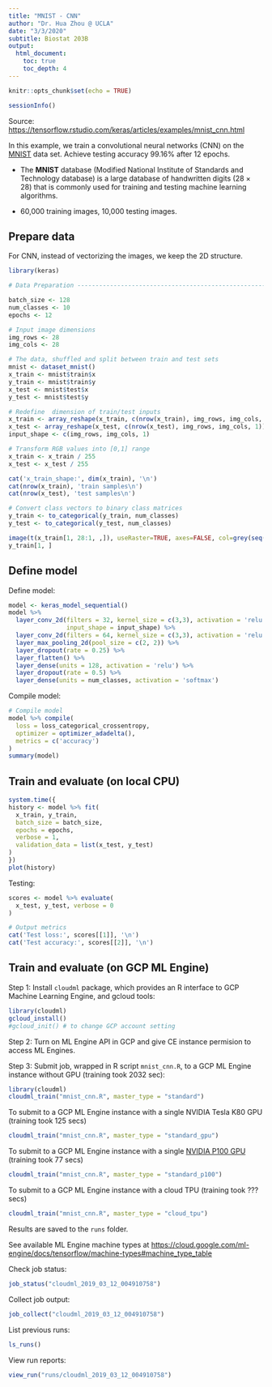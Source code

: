 ```yaml
---
title: "MNIST - CNN"
author: "Dr. Hua Zhou @ UCLA"
date: "3/3/2020"
subtitle: Biostat 203B
output: 
  html_document:
    toc: true
    toc_depth: 4
---
```


```r
knitr::opts_chunk$set(echo = TRUE)
```

```r
sessionInfo()
```

Source: <https://tensorflow.rstudio.com/keras/articles/examples/mnist_cnn.html>

In this example, we train a convolutional neural networks (CNN) on the [MNIST](https://en.wikipedia.org/wiki/MNIST_database) data set. Achieve testing accuracy 99.16% after 12 epochs.

- The **MNIST** database (Modified National Institute of Standards and Technology database) is a large database of handwritten digits ($28 \times 28$) that is commonly used for training and testing machine learning algorithms.

- 60,000 training images, 10,000 testing images. 

## Prepare data

For CNN, instead of vectorizing the images, we keep the 2D structure.
```r
library(keras)

# Data Preparation -----------------------------------------------------

batch_size <- 128
num_classes <- 10
epochs <- 12

# Input image dimensions
img_rows <- 28
img_cols <- 28

# The data, shuffled and split between train and test sets
mnist <- dataset_mnist()
x_train <- mnist$train$x
y_train <- mnist$train$y
x_test <- mnist$test$x
y_test <- mnist$test$y

# Redefine  dimension of train/test inputs
x_train <- array_reshape(x_train, c(nrow(x_train), img_rows, img_cols, 1))
x_test <- array_reshape(x_test, c(nrow(x_test), img_rows, img_cols, 1))
input_shape <- c(img_rows, img_cols, 1)

# Transform RGB values into [0,1] range
x_train <- x_train / 255
x_test <- x_test / 255

cat('x_train_shape:', dim(x_train), '\n')
cat(nrow(x_train), 'train samples\n')
cat(nrow(x_test), 'test samples\n')

# Convert class vectors to binary class matrices
y_train <- to_categorical(y_train, num_classes)
y_test <- to_categorical(y_test, num_classes)
```
```r
image(t(x_train[1, 28:1, ,]), useRaster=TRUE, axes=FALSE, col=grey(seq(0, 1, length = 256)))
y_train[1, ]
```

## Define model

Define model:
```r
model <- keras_model_sequential()
model %>%
  layer_conv_2d(filters = 32, kernel_size = c(3,3), activation = 'relu',
                input_shape = input_shape) %>% 
  layer_conv_2d(filters = 64, kernel_size = c(3,3), activation = 'relu') %>% 
  layer_max_pooling_2d(pool_size = c(2, 2)) %>% 
  layer_dropout(rate = 0.25) %>% 
  layer_flatten() %>% 
  layer_dense(units = 128, activation = 'relu') %>% 
  layer_dropout(rate = 0.5) %>% 
  layer_dense(units = num_classes, activation = 'softmax')
```
Compile model:
```r
# Compile model
model %>% compile(
  loss = loss_categorical_crossentropy,
  optimizer = optimizer_adadelta(),
  metrics = c('accuracy')
)
summary(model)
```

## Train and evaluate (on local CPU)

```r
system.time({
history <- model %>% fit(
  x_train, y_train,
  batch_size = batch_size,
  epochs = epochs,
  verbose = 1,
  validation_data = list(x_test, y_test)
)
})
plot(history)
```

Testing:
```r
scores <- model %>% evaluate(
  x_test, y_test, verbose = 0
)

# Output metrics
cat('Test loss:', scores[[1]], '\n')
cat('Test accuracy:', scores[[2]], '\n')
```

## Train and evaluate (on GCP ML Engine)

Step 1: Install `cloudml` package, which provides an R interface to GCP Machine Learning Engine, and gcloud tools:
```r
library(cloudml)
gcloud_install()
#gcloud_init() # to change GCP account setting
```
Step 2: Turn on ML Engine API in GCP and give CE instance permision to access ML Engines.

Step 3: Submit job, wrapped in R script `mnist_cnn.R`, to a GCP ML Engine instance without GPU (training took 2032 sec):
```r
library(cloudml)
cloudml_train("mnist_cnn.R", master_type = "standard")
```
To submit to a GCP ML Engine instance with a single NVIDIA Tesla K80 GPU (training took 125 secs)
```r
cloudml_train("mnist_cnn.R", master_type = "standard_gpu")
```
To submit to a GCP ML Engine instance with a single [NVIDIA P100 GPU](https://www.nvidia.com/en-us/data-center/tesla-p100/)
(training took 77 secs)
```r
cloudml_train("mnist_cnn.R", master_type = "standard_p100")
```
To submit to a GCP ML Engine instance with a cloud TPU (training took ??? secs)
```r
cloudml_train("mnist_cnn.R", master_type = "cloud_tpu")
```
Results are saved to the `runs` folder.

See available ML Engine machine types at <https://cloud.google.com/ml-engine/docs/tensorflow/machine-types#machine_type_table>

Check job status:     
```r
job_status("cloudml_2019_03_12_004910758")
```
Collect job output:   
```r
job_collect("cloudml_2019_03_12_004910758")
```
List previous runs:
```r
ls_runs()
```
View run reports:
```r
view_run("runs/cloudml_2019_03_12_004910758")
```
